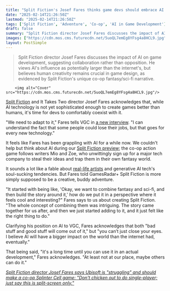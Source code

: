 ```yaml
---
title: "Split Fiction's Josef Fares thinks game devs should embrace AI: 'I can understand the fact that some people could lose their jobs, but that goes for every new technology'"
date: "2025-02-14T21:26:50Z"
lastmod: "2025-02-14T21:26:50Z"
tags: ['Split Fiction', 'Adventure', 'Co-op', 'AI in Game Development']
draft: false
summary: "Split Fiction director Josef Fares discusses the impact of AI on game development, suggesting collaboration rather than opposition.  He views AI's influence as potentially larger than the internet's, but believes human creativity remains crucial in game design, as evidenced by Split Fiction's unique co-op fantasy/sci-fi narrative."
images: ["https://cdn.mos.cms.futurecdn.net/5uoQL7emEg8YFsg4a8HCL9.jpg"]
layout: PostSimple
---
```

> Split Fiction director Josef Fares discusses the impact of AI on game development, suggesting collaboration rather than opposition.  He views AI's influence as potentially larger than the internet's, but believes human creativity remains crucial in game design, as evidenced by Split Fiction's unique co-op fantasy/sci-fi narrative.


        <img alt="Cover" src="https://cdn.mos.cms.futurecdn.net/5uoQL7emEg8YFsg4a8HCL9.jpg"/>
        
[<u>Split Fiction</u>](https://www.gamesradar.com/games/adventure/split-fiction-guide/) and It Takes Two director Josef Fares acknowledges that, while AI technology is not yet sophisticated enough to create games better than humans, it's time for devs to comfortably coexist with it.

"We need to adapt to it," Fares tells VGC in [<u>a new interview</u>](https://www.videogameschronicle.com/news/ai-game-development-split-fictions-josef-fares-says-developers-should-work-with-and-not-against-technology/). "I can understand the fact that some people could lose their jobs, but that goes for every new technology."

It feels like Fares has been grappling with AI for a while now. We couldn't help but think about AI during our [<u>Split Fiction preview</u>](https://www.gamesradar.com/games/adventure/split-fiction-ups-the-ante-on-it-takes-twos-wacky-co-op-action-while-showing-why-human-creativity-still-matters/); the co-op action game follows writers Mio and Zoe, who unwittingly sign up for a major tech company to steal their ideas and trap them in their own fantasy world.

It sounds a lot like a fable about [<u>real-life artists</u>](https://www.gamesradar.com/games/open-world/nintendo-isnt-big-on-generative-ai-and-with-zelda-tears-of-the-kingdom-was-careful-with-automated-art-the-game-could-potentially-end-up-losing-something-valuable/) and generative AI tech's soul-sucking tendencies. But Fares told GamesRadar+ Split Fiction is more simply supposed to be a creative, buddy adventure.

"It started with being like, 'Okay, we want to combine fantasy and sci-fi, and then build the story around it,' how do we put it in a perspective where it feels cool and interesting?" Fares says to us about creating Split Fiction. "The whole concept of combining them was intriguing. The story came together for us after, and then we just started adding to it, and it just felt like the right thing to do."

Clarifying his position on AI to VGC, Fares acknowledges that both "bad stuff and good stuff will come out of it," but "you can’t just close your eyes. I believe AI will have a bigger impact on the world than the internet had, eventually."

That being said, "it's a long time until you can use it in an actual development," Fares acknowledges. "At least not at our place, maybe others can do it."

[<u><em>Split Fiction director Josef Fares says Ubisoft is "struggling" and should make a co-op Splinter Cell game: "Don't chicken out to do single-player; just say this is split-screen only."</em></u>](https://www.gamesradar.com/games/co-op/split-fiction-director-josef-fares-says-ubisoft-is-struggling-and-should-make-a-co-op-splinter-cell-game-dont-chicken-out-to-do-single-player-just-say-this-is-split-screen-only/)
        